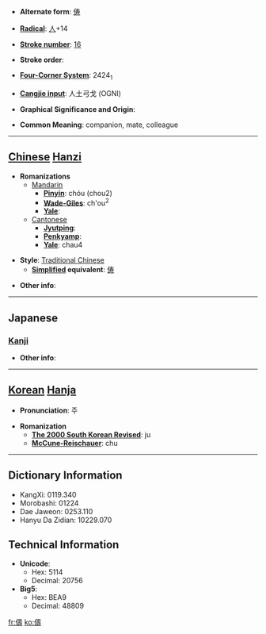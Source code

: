 * '''Alternate form''': [[俦]]

* '''[[Wiktionary:Chinese radical index| Radical]]''': [[Wiktionary:Chinese radical index 人|人]]+14

* '''[[Wiktionary:Chinese total strokes index|Stroke number]]''': [[Wiktionary:Chinese total strokes index 16|16]]

* '''Stroke order''': 

* '''[[Wiktionary:Chinese four corner index|Four-Corner System]]''': 2424<sub>1</sub>

* '''[[Wiktionary:Chinese Cangjie index|Cangjie input]]''': 人土弓戈 (OGNI)

* '''Graphical Significance and Origin''': 

* '''Common Meaning''': companion, mate, colleague

----

== [[Chinese]] [[Hanzi]] ==

* '''Romanizations'''
** [[Mandarin]]
*** '''[[Pinyin]]''': chóu (chou2)
*** '''[[Wade-Giles]]''': ch'ou<sup>2</sup>
*** '''[[Yale]]''': 
**[[Cantonese]]
***'''[[Jyutping]]''':
***'''[[Penkyamp]]''': 
***'''[[Yale]]''': chau4

* '''Style''': [[Traditional Chinese]] 
** '''[[Simplified Chinese|Simplified]] equivalent''': [[俦]]

* '''Other info''': 

----

==Japanese==
===[[Kanji]]===
{{kanji|on readings=[[ちゅう]] (chū), [[じゅ]] (ju)
|kun readings=[[ともがら]] (tomogara)
}}

* '''Other info''':  

----

== [[Korean]] [[Hanja]] ==

* '''Pronunciation''': 주

* '''Romanization'''
** '''[[The 2000 South Korean Revised Romanization|The 2000 South Korean Revised]]''': ju
** '''[[McCune-Reischauer]]''': chu

----

== Dictionary Information ==

* KangXi: 0119.340
* Morobashi: 01224
* Dae Jaweon: 0253.110
* Hanyu Da Zidian: 10229.070

== Technical Information ==

* '''Unicode''':
** Hex: 5114
** Decimal: 20756
* '''Big5''':
** Hex: BEA9
** Decimal: 48809

[[fr:儔]]
[[ko:儔]]
